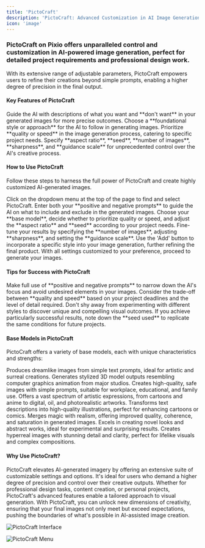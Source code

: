 ---
title: 'PictoCraft'
description: 'PictoCraft: Advanced Customization in AI Image Generation'
icon: 'image'
---

### PictoCraft on Pixio offers unparalleled control and customization in AI-powered image generation, perfect for detailed project requirements and professional design work.

With its extensive range of adjustable parameters, PictoCraft empowers users to refine their creations beyond simple prompts, enabling a higher degree of precision in the final output.

#### Key Features of PictoCraft
<CardGroup cols={2}>
  <Card title="Positive and Negative Prompts" icon="pen-fancy">
    Guide the AI with descriptions of what you want and **don't want** in your generated images for more precise outcomes.
  </Card>
  <Card title="Base Model Selection" icon="cubes">
    Choose a **foundational style or approach** for the AI to follow in generating images.
  </Card>
  <Card title="Performance Customization" icon="gauge-high">
    Prioritize **quality or speed** in the image generation process, catering to specific project needs.
  </Card>
  <Card title="Advanced Settings" icon="sliders">
    Specify **aspect ratio**, **seed**, **number of images**, **sharpness**, and **guidance scale** for unprecedented control over the AI's creative process.
  </Card>
</CardGroup>

#### How to Use PictoCraft

Follow these steps to harness the full power of PictoCraft and create highly customized AI-generated images.

<AccordionGroup>
  <Accordion title="Step 1: Access PictoCraft" icon="arrow-pointer">
    Click on the dropdown menu at the top of the page to find and select PictoCraft.
  </Accordion>
  <Accordion title="Step 2: Input Prompts" icon="keyboard">
    Enter both your **positive and negative prompts** to guide the AI on what to include and exclude in the generated images.
  </Accordion>
  <Accordion title="Step 3: Customize Settings" icon="sliders">
    Choose your **base model**, decide whether to prioritize quality or speed, and adjust the **aspect ratio** and **seed** according to your project needs.
  </Accordion>
  <Accordion title="Step 4: Advanced Adjustments" icon="gears">
    Fine-tune your results by specifying the **number of images**, adjusting **sharpness**, and setting the **guidance scale**.
  </Accordion>
  <Accordion title="Step 5: Style Addition" icon="palette">
    Use the 'Add' button to incorporate a specific style into your image generation, further refining the final product.
  </Accordion>
  <Accordion title="Step 6: Generate" icon="wand-magic-sparkles">
    With all settings customized to your preference, proceed to generate your images.
  </Accordion>
</AccordionGroup>

#### Tips for Success with PictoCraft

<AccordionGroup>
  <Accordion title="Utilize Both Prompts" icon="pen-fancy">
    Make full use of **positive and negative prompts** to narrow down the AI's focus and avoid undesired elements in your images.
  </Accordion>
  <Accordion title="Balance Performance and Needs" icon="scale-balanced">
    Consider the trade-off between **quality and speed** based on your project deadlines and the level of detail required.
  </Accordion>
  <Accordion title="Experiment with Styles" icon="palette">
    Don't shy away from experimenting with different styles to discover unique and compelling visual outcomes.
  </Accordion>
  <Accordion title="Document Your Seeds" icon="seedling">
    If you achieve particularly successful results, note down the **seed used** to replicate the same conditions for future projects.
  </Accordion>
</AccordionGroup>

#### Base Models in PictoCraft

PictoCraft offers a variety of base models, each with unique characteristics and strengths:

<AccordionGroup>
  <Accordion title="DreamshaperXL" icon="cloud-moon">
    Produces dreamlike images from simple text prompts, ideal for artistic and surreal creations.
  </Accordion>
  <Accordion title="DynavisionXL" icon="film">
    Generates stylized 3D model outputs resembling computer graphics animation from major studios.
  </Accordion>
  <Accordion title="Juggernaut XL" icon="shield-halved">
    Creates high-quality, safe images with simple prompts, suitable for workplace, educational, and family use.
  </Accordion>
  <Accordion title="Proteus Rundiffusion" icon="palette">
    Offers a vast spectrum of artistic expressions, from cartoons and anime to digital, oil, and photorealistic artworks.
  </Accordion>
  <Accordion title="SDXL Niji" icon="pen-nib">
    Transforms text descriptions into high-quality illustrations, perfect for enhancing cartoons or comics.
  </Accordion>
  <Accordion title="Zavycromaxl" icon="wand-magic-sparkles">
    Merges magic with realism, offering improved quality, coherence, and saturation in generated images.
  </Accordion>
  <Accordion title="Zaxiousxl" icon="lightbulb">
    Excels in creating novel looks and abstract works, ideal for experimental and surprising results.
  </Accordion>
  <Accordion title="Tempest" icon="hurricane">
    Creates hyperreal images with stunning detail and clarity, perfect for lifelike visuals and complex compositions.
  </Accordion>
</AccordionGroup>

#### Why Use PictoCraft?

PictoCraft elevates AI-generated imagery by offering an extensive suite of customizable settings and options. It's ideal for users who demand a higher degree of precision and control over their creative outputs. Whether for professional design tasks, content creation, or personal projects, PictoCraft's advanced features enable a tailored approach to visual generation. With PictoCraft, you can unlock new dimensions of creativity, ensuring that your final images not only meet but exceed expectations, pushing the boundaries of what's possible in AI-assisted image creation.

![PictoCraft Interface](https://docs.myapps.ai/storage/page_media/634df5ac-1396-4577-a1ce-09a3e7667259.png)

![PictoCraft Menu](https://docs.myapps.ai/storage/page_media/55f960a2-2b55-4275-afca-a46225ebf5ba.png)

